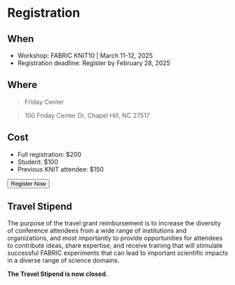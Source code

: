 
# Registration

## When

- Workshop: FABRIC KNIT10 | March 11-12, 2025
- Registration deadline: Register by February 28, 2025 

## Where

> Friday Center  

> 100 Friday Center Dr, Chapel Hill, NC 27517

## Cost

- Full registration: $200
- Student: $100
- Previous KNIT attendee: $150

<div class="button-container">
<Button linkto="https://apps2.research.unc.edu/events/index.cfm?event=events.go&key=C558">Register Now</Button>
</div>

## Travel Stipend

The purpose of the travel grant reimbursement is to increase the diversity of conference attendees from a wide range of institutions and organizations, and most importantly to provide opportunities for attendees to contribute ideas, share expertise, and receive training that will stimulate successful FABRIC experiments that can lead to important scientific impacts in a diverse range of science domains.

**The Travel Stipend is now closed.**